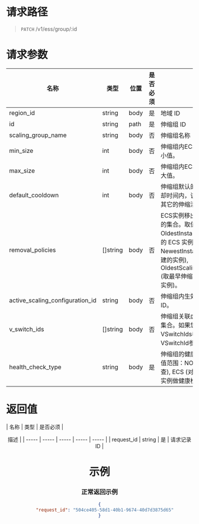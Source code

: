 # 请求路径
> `PATCH` /v1/ess/group/:id

# 请求参数

| 名称 | 类型 | 位置 | 是否必须 | <center>描述 |
| ----- | ----- | ----- | ----- | ----- |
| region_id | string | body | 是 | 地域 ID |
| id | string | path | 是 | 伸缩组 ID |
| scaling_group_name | string | body | 否 | 伸缩组名称 |
| min_size | int | body | 否 | 伸缩组内ECS实例台数的最小值。 |
| max_size | int | body | 否 | 伸缩组内ECS实例台数的最大值。|
| default_cooldown | int | body | 否 | 伸缩组默认的冷却时间。冷却时间内，该伸缩组不执行其它的伸缩活动。 |
| removal_policies | []string | body | 否 | ECS实例移出伸缩组的策略的集合。取值范围：OldestInstance (取最早创建的 ECS 实例), NewestInstance (取最新创建的实例), OldestScalingConfiguration (取最早伸缩配置创建的 ECS 实例)。 |
| active_scaling_configuration_id | string | body | 否 | 伸缩组内生效的伸缩配置 ID。 |
| v_switch_ids | []string | body | 否 | 伸缩组关联虚拟交换机的ID集合。如果您使用了VSwitchIds参数，VSwitchId参数将被忽略。 |
| health_check_type | string | body | 是 | 伸缩组的健康检查方式。取值范围：NONE (不做健康检查), ECS (对伸缩组内的ECS实例做健康检查)。 |


# 返回值

| 名称 | 类型 | 是否必须 | <center>描述 |
| ----- | ----- | ----- | ----- | ----- |
| request_id | string | 是 | 请求记录 ID |



# 示例
### 正常返回示例
```json
{
    "request_id": "504ce405-58d1-40b1-9674-40d7d3875d65"
}
```